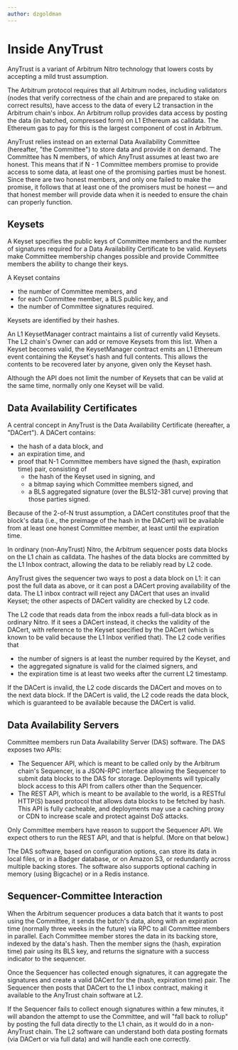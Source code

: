 ```yaml
---
author: dzgoldman
---
```


# Inside AnyTrust

AnyTrust is a variant of Arbitrum Nitro technology that lowers costs by accepting a mild trust assumption.

The Arbitrum protocol requires that all Arbitrum nodes, including validators (nodes that verify correctness of the chain and are prepared to stake on correct results), have access to the data of every L2 transaction in the Arbitrum chain's inbox. An Arbitrum rollup provides data access by posting the data (in batched, compressed form) on L1 Ethereum as calldata. The Ethereum gas to pay for this is the largest component of cost in Arbitrum.

AnyTrust relies instead on an external Data Availability Committee (hereafter, "the Committee") to store data and provide it on demand. The Committee has N members, of which AnyTrust assumes at least two are honest. This means that if N - 1 Committee members promise to provide access to some data, at least one of the promising parties must be honest. Since there are two honest members, and only one failed to make the promise, it follows that at least one of the promisers must be honest — and that honest member will provide data when it is needed to ensure the chain can properly function.

## Keysets

A Keyset specifies the public keys of Committee members and the number of signatures required for a Data Availability Certificate to be valid. Keysets make Committee membership changes possible and provide Committee members the ability to change their keys.

A Keyset contains

- the number of Committee members, and
- for each Committee member, a BLS public key, and
- the number of Committee signatures required.

Keysets are identified by their hashes.

An L1 KeysetManager contract maintains a list of currently valid Keysets. The L2 chain's Owner can add or remove Keysets from this list. When a Keyset becomes valid, the KeysetManager contract emits an L1 Ethereum event containing the Keyset's hash and full contents. This allows the contents to be recovered later by anyone, given only the Keyset hash.

Although the API does not limit the number of Keysets that can be valid at the same time, normally only one Keyset will be valid.

## Data Availability Certificates

A central concept in AnyTrust is the Data Availability Certificate (hereafter, a "DACert"). A DACert contains:

- the hash of a data block, and
- an expiration time, and
- proof that N-1 Committee members have signed the (hash, expiration time) pair, consisting of
  - the hash of the Keyset used in signing, and
  - a bitmap saying which Committee members signed, and
  - a BLS aggregated signature (over the BLS12-381 curve) proving that those parties signed.

Because of the 2-of-N trust assumption, a DACert constitutes proof that the block's data (i.e., the preimage of the hash in the DACert) will be available from at least one honest Committee member, at least until the expiration time.

In ordinary (non-AnyTrust) Nitro, the Arbitrum sequencer posts data blocks on the L1 chain as calldata. The hashes of the data blocks are committed by the L1 Inbox contract, allowing the data to be reliably read by L2 code.

AnyTrust gives the sequencer two ways to post a data block on L1: it can post the full data as above, or it can post a DACert proving availability of the data. The L1 inbox contract will reject any DACert that uses an invalid Keyset; the other aspects of DACert validity are checked by L2 code.

The L2 code that reads data from the inbox reads a full-data block as in ordinary Nitro. If it sees a DACert instead, it checks the validity of the DACert, with reference to the Keyset specified by the DACert (which is known to be valid because the L1 Inbox verified that). The L2 code verifies that

- the number of signers is at least the number required by the Keyset, and
- the aggregated signature is valid for the claimed signers, and
- the expiration time is at least two weeks after the current L2 timestamp.

If the DACert is invalid, the L2 code discards the DACert and moves on to the next data block. If the DACert is valid, the L2 code reads the data block, which is guaranteed to be available because the DACert is valid.

## Data Availability Servers

Committee members run Data Availability Server (DAS) software. The DAS exposes two APIs:

- The Sequencer API, which is meant to be called only by the Arbitrum chain's Sequencer, is a JSON-RPC interface allowing the Sequencer to submit data blocks to the DAS for storage. Deployments will typically block access to this API from callers other than the Sequencer.
- The REST API, which is meant to be available to the world, is a RESTful HTTP(S) based protocol that allows data blocks to be fetched by hash. This API is fully cacheable, and deployments may use a caching proxy or CDN to increase scale and protect against DoS attacks.

Only Committee members have reason to support the Sequencer API. We expect others to run the REST API, and that is helpful. (More on that below.)

The DAS software, based on configuration options, can store its data in local files, or in a Badger database, or on Amazon S3, or redundantly across multiple backing stores. The software also supports optional caching in memory (using Bigcache) or in a Redis instance.

## Sequencer-Committee Interaction

When the Arbitrum sequencer produces a data batch that it wants to post using the Committee, it sends the batch's data, along with an expiration time (normally three weeks in the future) via RPC to all Committee members in parallel. Each Committee member stores the data in its backing store, indexed by the data's hash. Then the member signs the (hash, expiration time) pair using its BLS key, and returns the signature with a success indicator to the sequencer.

Once the Sequencer has collected enough signatures, it can aggregate the signatures and create a valid DACert for the (hash, expiration time) pair. The Sequencer then posts that DACert to the L1 inbox contract, making it available to the AnyTrust chain software at L2.

If the Sequencer fails to collect enough signatures within a few minutes, it will abandon the attempt to use the Committee, and will "fall back to rollup" by posting the full data directly to the L1 chain, as it would do in a non-AnyTrust chain. The L2 software can understand both data posting formats (via DACert or via full data) and will handle each one correctly.



<!-- from inside-arbitrum-nitro -->
<!-- DUPLICATE DUPLICATE DUPLICATE DUPLICATE DUPLICATE DUPLICATE DUPLICATE -->
<!-- DUPLICATE DUPLICATE DUPLICATE DUPLICATE DUPLICATE DUPLICATE DUPLICATE -->
<!-- DUPLICATE DUPLICATE DUPLICATE DUPLICATE DUPLICATE DUPLICATE DUPLICATE -->
<!-- 
## Inside AnyTrust

AnyTrust is a variant of Arbitrum Nitro technology that lowers costs by accepting a mild trust assumption.

The Arbitrum protocol requires that all Arbitrum nodes, including validators (nodes that verify correctness of the chain and are prepared to bond on correct results), have access to the data of every L2 transaction in the Arbitrum chain's inbox. An Arbitrum rollup provides data access by posting the data (in batched, compressed form) on L1 Ethereum as calldata. The Ethereum gas to pay for this is the largest component of cost in Arbitrum.

AnyTrust relies instead on an external Data Availability Committee (hereafter, "the Committee") to store data and provide it on demand. The Committee has N members, of which AnyTrust assumes at least two are honest. This means that if N - 1 Committee members promise to provide access to some data, at least one of the promising parties must be honest. Since there are two honest members, and only one failed to make the promise, it follows that at least one of the promisers must be honest — and that honest member will provide data when it is needed to ensure the chain can properly function.

### Keysets

A Keyset specifies the public keys of Committee members and the number of signatures required for a Data Availability Certificate to be valid. Keysets make Committee membership changes possible and provide Committee members the ability to change their keys.

A Keyset contains

- the number of Committee members, and
- for each Committee member, a BLS public key, and
- the number of Committee signatures required.

Keysets are identified by their hashes.

An L1 KeysetManager contract maintains a list of currently valid Keysets. The L2 chain's Owner can add or remove Keysets from this list. When a Keyset becomes valid, the KeysetManager contract emits an L1 Ethereum event containing the Keyset's hash and full contents. This allows the contents to be recovered later by anyone, given only the Keyset hash.

Although the API does not limit the number of Keysets that can be valid at the same time, normally only one Keyset will be valid.

### Data Availability Certificates

A central concept in AnyTrust is the Data Availability Certificate (hereafter, a "DACert"). A DACert contains:

- the hash of a data block, and
- an expiration time, and
- proof that N-1 Committee members have signed the (hash, expiration time) pair, consisting of
  - the hash of the Keyset used in signing, and
  - a bitmap saying which Committee members signed, and
  - a BLS aggregated signature (over the BLS12-381 curve) proving that those parties signed.

Because of the 2-of-N trust assumption, a DACert constitutes proof that the block's data (i.e., the preimage of the hash in the DACert) will be available from at least one honest Committee member, at least until the expiration time.

In ordinary (non-AnyTrust) Nitro, the Arbitrum sequencer posts data blocks on the L1 chain as calldata. The hashes of the data blocks are committed by the L1 Inbox contract, allowing the data to be reliably read by L2 code.

AnyTrust gives the sequencer two ways to post a data block on L1: it can post the full data as above, or it can post a DACert proving availability of the data. The L1 inbox contract will reject any DACert that uses an invalid Keyset; the other aspects of DACert validity are checked by L2 code.

The L2 code that reads data from the inbox reads a full-data block as in ordinary Nitro. If it sees a DACert instead, it checks the validity of the DACert, with reference to the Keyset specified by the DACert (which is known to be valid because the L1 Inbox verified that). The L2 code verifies that

- the number of signers is at least the number required by the Keyset, and
- the aggregated signature is valid for the claimed signers, and
- the expiration time is at least two weeks after the current L2 timestamp.

If the DACert is invalid, the L2 code discards the DACert and moves on to the next data block. If the DACert is valid, the L2 code reads the data block, which is guaranteed to be available because the DACert is valid.

### Data Availability Servers

Committee members run Data Availability Server (DAS) software. The DAS exposes two APIs:

- The Sequencer API, which is meant to be called only by the Arbitrum chain's Sequencer, is a JSON-RPC interface allowing the Sequencer to submit data blocks to the DAS for storage. Deployments will typically block access to this API from callers other than the Sequencer.
- The REST API, which is meant to be available to the world, is a RESTful HTTP(S) based protocol that allows data blocks to be fetched by hash. This API is fully cacheable, and deployments may use a caching proxy or CDN to increase scale and protect against DoS attacks.

Only Committee members have reason to support the Sequencer API. We expect others to run the REST API, and that is helpful. (More on that below.)

The DAS software, based on configuration options, can store its data in local files, or in a Badger database, or on Amazon S3, or redundantly across multiple backing stores. The software also supports optional caching in memory (using Bigcache) or in a Redis instance.

### Sequencer-Committee Interaction

When the Arbitrum sequencer produces a data batch that it wants to post using the Committee, it sends the batch's data, along with an expiration time (normally three weeks in the future) via RPC to all Committee members in parallel. Each Committee member stores the data in its backing store, indexed by the data's hash. Then the member signs the (hash, expiration time) pair using its BLS key, and returns the signature with a success indicator to the sequencer.

Once the Sequencer has collected enough signatures, it can aggregate the signatures and create a valid DACert for the (hash, expiration time) pair. The Sequencer then posts that DACert to the L1 inbox contract, making it available to the AnyTrust chain software at L2.

If the Sequencer fails to collect enough signatures within a few minutes, it will abandon the attempt to use the Committee, and will "fall back to rollup" by posting the full data directly to the L1 chain, as it would do in a non-AnyTrust chain. The L2 software can understand both data posting formats (via DACert or via full data) and will handle each one correctly.
-->